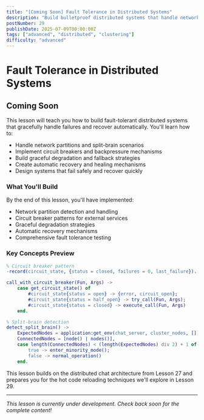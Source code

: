 ```yaml
---
title: "[Coming Soon] Fault Tolerance in Distributed Systems"
description: "Build bulletproof distributed systems that handle network failures, split-brain scenarios, and graceful degradation with automatic recovery"
postNumber: 29
publishDate: 2025-07-09T00:00:00Z
tags: ["advanced", "distributed", "clustering"]
difficulty: "advanced"
---
```


# Fault Tolerance in Distributed Systems

## Coming Soon

This lesson will teach you how to build fault-tolerant distributed systems that gracefully handle failures and recover automatically. You'll learn how to:

- Handle network partitions and split-brain scenarios
- Implement circuit breakers and backpressure mechanisms
- Build graceful degradation and fallback strategies
- Create automatic recovery and healing mechanisms
- Design systems that fail safely and recover quickly

### What You'll Build

By the end of this lesson, you'll have implemented:

- Network partition detection and handling
- Circuit breaker patterns for external services
- Graceful degradation strategies
- Automatic recovery mechanisms
- Comprehensive fault tolerance testing

### Key Concepts Preview

```erlang
% Circuit breaker pattern
-record(circuit_state, {status = closed, failures = 0, last_failure}).

call_with_circuit_breaker(Fun, Args) ->
    case get_circuit_state() of
        #circuit_state{status = open} -> {error, circuit_open};
        #circuit_state{status = half_open} -> try_call(Fun, Args);
        #circuit_state{status = closed} -> execute_call(Fun, Args)
    end.

% Split-brain detection
detect_split_brain() ->
    ExpectedNodes = application:get_env(chat_server, cluster_nodes, []),
    ConnectedNodes = [node() | nodes()],
    case length(ConnectedNodes) < (length(ExpectedNodes) div 2) + 1 of
        true -> enter_minority_mode();
        false -> normal_operation()
    end.
```

This lesson builds on the distributed chat architecture from Lesson 27 and prepares you for the hot code reloading techniques we'll explore in Lesson 29.

---

_This lesson is currently under development. Check back soon for the complete content!_
